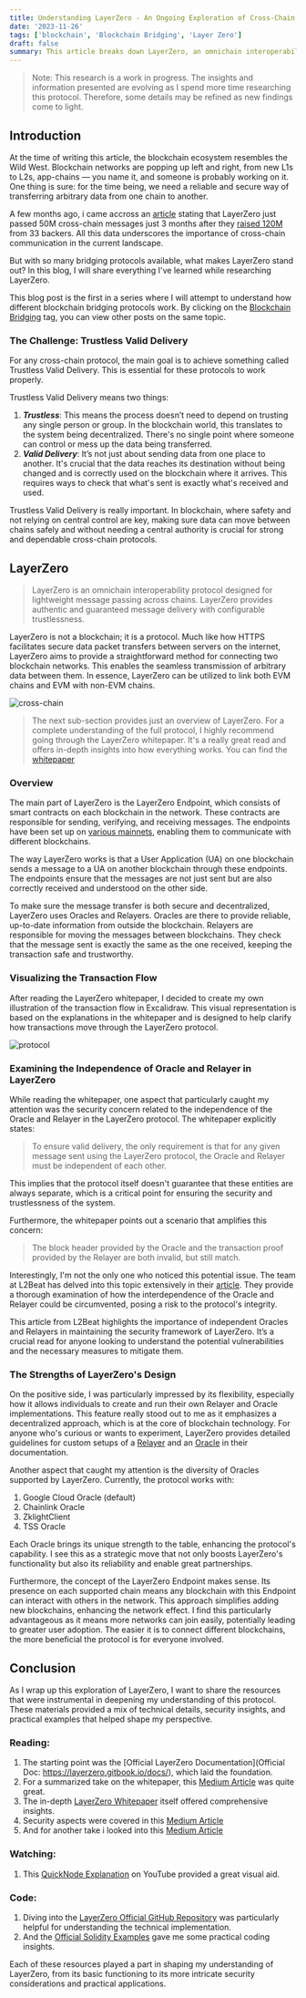 ```yaml
---
title: Understanding LayerZero - An Ongoing Exploration of Cross-Chain Communication
date: '2023-11-26'
tags: ['blockchain', 'Blockchain Bridging', 'Layer Zero']
draft: false
summary: This article breaks down LayerZero, an omnichain interoperability protocol
---
```


> Note: This research is a work in progress. The insights and information presented are evolving as I spend more time researching this protocol. Therefore, some details may be refined as new findings come to light.


## Introduction

At the time of writing this article, the blockchain ecosystem resembles the Wild West. Blockchain networks are popping up left and right, from new L1s to L2s, app-chains — you name it, and someone is probably working on it. One thing is sure: for the time being, we need a reliable and secure way of transferring arbitrary data from one chain to another.

A few months ago, i came accross an [article](https://www.coindesk.com/business/2023/07/25/bridge-protocol-layerzero-passes-50m-cross-chain-messages/) stating that LayerZero just passed 50M cross-chain messages just 3 months after they [raised 120M](https://www.coindesk.com/business/2023/04/04/crypto-protocol-layerzero-raises-120m-series-b-at-3b-valuation/?_gl=1*kuqhfq*_up*MQ..*_ga*NjQwNDA2NDY0LjE3MDEwMzQzODM.*_ga_VM3STRYVN8*MTcwMTAzNDM4Mi4xLjAuMTcwMTAzNDM4Mi4wLjAuMA..) from 33 backers.
All this data underscores the importance of cross-chain communication in the current landscape.

But with so many bridging protocols available, what makes LayerZero stand out? In this blog, I will share everything I've learned while researching LayerZero.

This blog post is the first in a series where I will attempt to understand how different blockchain bridging protocols work. By clicking on the [Blockchain Bridging](https://0x-opacic-web.vercel.app/tags/blockchain-bridging) tag, you can view other posts on the same topic.

### The Challenge: Trustless Valid Delivery

For any cross-chain protocol, the main goal is to achieve something called Trustless Valid Delivery. This is essential for these protocols to work properly.

Trustless Valid Delivery means two things:
1. ***Trustless***: This means the process doesn’t need to depend on trusting any single person or group. In the blockchain world, this translates to the system being decentralized. There's no single point where someone can control or mess up the data being transferred.
2. ***Valid Delivery***: It’s not just about sending data from one place to another. It's crucial that the data reaches its destination without being changed and is correctly used on the blockchain where it arrives. This requires ways to check that what's sent is exactly what's received and used.

Trustless Valid Delivery is really important. In blockchain, where safety and not relying on central control are key, making sure data can move between chains safely and without needing a central authority is crucial for strong and dependable cross-chain protocols.


## LayerZero

> LayerZero is an omnichain interoperability protocol designed for lightweight message passing across chains. LayerZero provides authentic and guaranteed message delivery with configurable trustlessness.

LayerZero is not a blockchain; it is a protocol. Much like how HTTPS facilitates secure data packet transfers between servers on the internet, LayerZero aims to provide a straightforward method for connecting two blockchain networks. This enables the seamless transmission of arbitrary data between them. In essence, LayerZero can be utilized to link both EVM chains and EVM with non-EVM chains.

![cross-chain](/static/images/layerZero/cross-chain.png)

> The next sub-section provides just an overview of LayerZero. For a complete understanding of the full protocol, I highly recommend going through the LayerZero whitepaper. It's a really great read and offers in-depth insights into how everything works. You can find the [whitepaper](https://layerzero.network/publications/LayerZero_Whitepaper_V1.1.pdf)

### Overview

The main part of LayerZero is the LayerZero Endpoint, which consists of smart contracts on each blockchain in the network. 
These contracts are responsible for sending, verifying, and receiving messages. The endpoints have been set up on [various mainnets](https://layerzero.gitbook.io/docs/technical-reference/mainnet/supported-chain-ids), 
enabling them to communicate with different blockchains.

The way LayerZero works is that a User Application (UA) on one blockchain sends a message to a UA on another blockchain through these endpoints. 
The endpoints ensure that the messages are not just sent but are also correctly received and understood on the other side.

To make sure the message transfer is both secure and decentralized, LayerZero uses Oracles and Relayers. 
Oracles are there to provide reliable, up-to-date information from outside the blockchain. 
Relayers are responsible for moving the messages between blockchains. They check that the message sent is exactly the same as the one received, keeping the transaction safe and trustworthy.


### Visualizing the Transaction Flow

After reading the LayerZero whitepaper, I decided to create my own illustration of the transaction flow in Excalidraw. 
This visual representation is based on the explanations in the whitepaper and is designed to help clarify how transactions move through the LayerZero protocol.

![protocol](/static/images/layerZero/protocol.png)

### Examining the Independence of Oracle and Relayer in LayerZero

While reading the whitepaper, one aspect that particularly caught my attention was the security concern related to the independence of the Oracle and Relayer in the LayerZero protocol. The whitepaper explicitly states: 

> To ensure valid delivery, the only requirement is that for any given message sent using the LayerZero protocol, the Oracle and Relayer must be independent of each other.

This implies that the protocol itself doesn't guarantee that these entities are always separate, which is a critical point for ensuring the security and trustlessness of the system.

Furthermore, the whitepaper points out a scenario that amplifies this concern: 

> The block header provided by the Oracle and the transaction proof provided by the Relayer are both invalid, but still match.

Interestingly, I'm not the only one who noticed this potential issue. The team at L2Beat has delved into this topic extensively in their [article](https://medium.com/l2beat/circumventing-layer-zero-5e9f652a5d3e). They provide a thorough examination of how the interdependence of the Oracle and Relayer could be circumvented, posing a risk to the protocol's integrity.

This article from L2Beat highlights the importance of independent Oracles and Relayers in maintaining the security framework of LayerZero. It’s a crucial read for anyone looking to understand the potential vulnerabilities and the necessary measures to mitigate them.

### The Strengths of LayerZero's Design

On the positive side,  I was particularly impressed by its flexibility, especially how it allows individuals to create and run their own Relayer and Oracle implementations. 
This feature really stood out to me as it emphasizes a decentralized approach, which is at the core of blockchain technology. 
For anyone who's curious or wants to experiment, LayerZero provides detailed guidelines for custom setups of a [Relayer](https://layerzero.gitbook.io/docs/ecosystem/relayer) and an [Oracle](https://layerzero.gitbook.io/docs/ecosystem/oracle) in their documentation.

Another aspect that caught my attention is the diversity of Oracles supported by LayerZero. Currently, the protocol works with:
1. Google Cloud Oracle (default)
2. Chainlink Oracle
3. ZklightClient
4. TSS Oracle

Each Oracle brings its unique strength to the table, enhancing the protocol's capability. I see this as a strategic move that not only boosts LayerZero's functionality but also its reliability and enable great partnerships.

Furthermore, the concept of the LayerZero Endpoint makes sense. Its presence on each supported chain means any blockchain with this Endpoint can interact with others in the network. 
This approach simplifies adding new blockchains, enhancing the network effect.
I find this particularly advantageous as it means more networks can join easily, potentially leading to greater user adoption. 
The easier it is to connect different blockchains, the more beneficial the protocol is for everyone involved.

## Conclusion 

As I wrap up this exploration of LayerZero, I want to share the resources that were instrumental in deepening my understanding of this protocol. These materials provided a mix of technical details, security insights, and practical examples that helped shape my perspective.

### Reading:

1. The starting point was the [Official LayerZero Documentation](Official Doc: https://layerzero.gitbook.io/docs/), which laid the foundation.
2. For a summarized take on the whitepaper, this [Medium Article](https://medium.com/coinmonks/layerzero-the-first-omnichain-interoperability-protocol-for-cross-chain-communication-e5d5e37b99a9) was quite great.
3. The in-depth [LayerZero Whitepaper](https://layerzero.network/pdf/LayerZero_Whitepaper_Release.pdf) itself offered comprehensive insights.
4. Security aspects were covered in this [Medium Article](https://medium.com/l2beat/circumventing-layer-zero-5e9f652a5d3e)
5. And for another take i looked into this [Medium Article](https://www.alphaplease.com/p/chainlink-ccip-layerzero-wars-crypto-web3)


### Watching:

1. This [QuickNode Explanation](https://www.youtube.com/watch?v=r4YHPN9qiGI) on YouTube provided a great visual aid.

### Code:

1. Diving into the [LayerZero Official GitHub Repository](https://github.com/LayerZero-Labs/LayerZero) was particularly helpful for understanding the technical implementation.
2. And the [Official Solidity Examples](https://github.com/LayerZero-Labs/solidity-examples) gave me some practical coding insights.

Each of these resources played a part in shaping my understanding of LayerZero, from its basic functioning to its more intricate security considerations and practical applications.